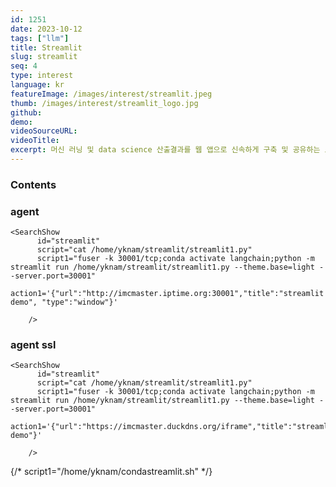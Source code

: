```yaml
---
id: 1251
date: 2023-10-12
tags: ["llm"]
title: Streamlit
slug: streamlit
seq: 4
type: interest
language: kr
featureImage: /images/interest/streamlit.jpeg
thumb: /images/interest/streamlit_logo.jpg
github:
demo:
videoSourceURL:
videoTitle:
excerpt: 머신 러닝 및 data science 산출결과를 웹 앱으로 신속하게 구축 및 공유하는 오픈소스 프레임워크입니다.
---
```


### Contents

### agent

    <SearchShow
          id="streamlit"
          script="cat /home/yknam/streamlit/streamlit1.py"
          script1="fuser -k 30001/tcp;conda activate langchain;python -m streamlit run /home/yknam/streamlit/streamlit1.py --theme.base=light --server.port=30001"
          action1='{"url":"http://imcmaster.iptime.org:30001","title":"streamlit demo", "type":"window"}'

        />

### agent ssl

    <SearchShow
          id="streamlit"
          script="cat /home/yknam/streamlit/streamlit1.py"
          script1="fuser -k 30001/tcp;conda activate langchain;python -m streamlit run /home/yknam/streamlit/streamlit1.py --theme.base=light --server.port=30001"
          action1='{"url":"https://imcmaster.duckdns.org/iframe","title":"streamlit demo"}'

        />

{/* script1="/home/yknam/condastreamlit.sh" */}
